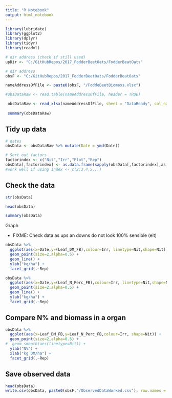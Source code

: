 ```yaml
---
title: "R Notebook"
output: html_notebook
---
```



```r
library(lubridate)
library(ggplot2)
library(dplyr)
library(tidyr)
library(readxl)
```

```r
# dir address (check if still used)
upDir <- "C:/GitHubRepos/2017_FodderBeetOats/FodderBeatOats"

# dir address
obsF <- "C:/GitHubRepos/2017_FodderBeetOats/FodderBeatOats"

nameAddressOfFile <- paste0(obsF, "/FoddeBeetBiomass.xlsx")

#obsDataRaw <- read.table(nameAddressOfFile, header = TRUE)

 obsDataRaw <- read_xlsx(nameAddressOfFile, sheet = "DataReady", col_names = TRUE)
 
 summary(obsDataRaw)

```
## Tidy up data
```r
# dates
obsData <- obsDataRaw %>% mutate(Date = ymd(Date))

# Sort out factors
factorindex <- c("Nit","Irr","Plot","Rep")
obsData[,factorindex] <- as.data.frame(sapply(obsData[,factorindex],as.factor))
#work well if using index <- c(2:3,4,5...)
```

## Check the data

```r
str(obsData)
```


```r
head(obsData)
```

```r
summary(obsData)
```
Graph

- FIXME: Check data as ups an downs do not look 100% sensible (eit)
```r
obsData %>%
  ggplot(aes(x=Date,y=(Leaf_DM_FB),colour=Irr, linetype=Nit,shape=Nit)) +
  geom_point(size=2,alpha=0.5) +
  geom_line() +
  ylab("kg/ha") +
  facet_grid(.~Rep)
```

```r
obsData %>%
  ggplot(aes(x=Date,y=(Leaf_N_Perc_FB),colour=Irr, linetype=Nit,shape=Nit)) +
  geom_point(size=2,alpha=0.5) +
  geom_line() +
  ylab("kg/ha") +
  facet_grid(.~Rep)
```
## Compare N% and biomass in a organ
```r
obsData %>%
  ggplot(aes(x=Leaf_DM_FB,y=Leaf_N_Perc_FB,colour=Irr, shape=Nit)) +
  geom_point(size=2,alpha=0.5) +
#  geom_smooth(aes(linetype=Nit)) +
  ylab("N%") +
  xlab("kg DM/ha") +
  facet_grid(.~Rep)
```

## Save observed data

```r
head(obsData)
write.csv(obsData, paste0(obsF,"/ObservedDataWorked.csv"), row.names = FALSE)
```


